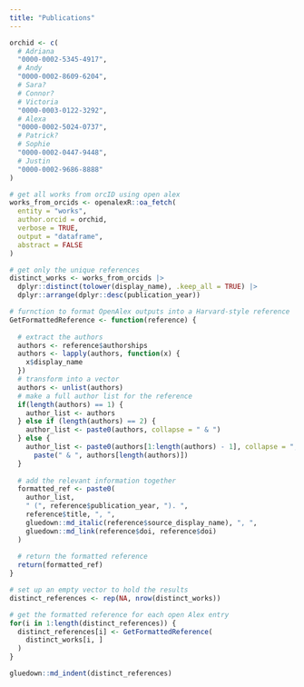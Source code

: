 ```yaml
---
title: "Publications"
---
```


```r
orchid <- c(   
  # Adriana
  "0000-0002-5345-4917",
  # Andy
  "0000-0002-8609-6204",
  # Sara?
  # Connor?
  # Victoria
  "0000-0003-0122-3292",
  # Alexa
  "0000-0002-5024-0737",
  # Patrick?
  # Sophie
  "0000-0002-0447-9448",
  # Justin
  "0000-0002-9686-8888"
)

# get all works from orcID using open alex
works_from_orcids <- openalexR::oa_fetch(
  entity = "works",
  author.orcid = orchid,
  verbose = TRUE,
  output = "dataframe",
  abstract = FALSE
)

# get only the unique references
distinct_works <- works_from_orcids |>
  dplyr::distinct(tolower(display_name), .keep_all = TRUE) |>
  dplyr::arrange(dplyr::desc(publication_year))
```

```r

# furnction to format OpenAlex outputs into a Harvard-style reference
GetFormattedReference <- function(reference) {
  
  # extract the authors
  authors <- reference$authorships
  authors <- lapply(authors, function(x) {
    x$display_name
  })
  # transform into a vector
  authors <- unlist(authors)
  # make a full author list for the reference
  if(length(authors) == 1) {
    author_list <- authors
  } else if (length(authors) == 2) {
    author_list <- paste0(authors, collapse = " & ")
  } else {
    author_list <- paste0(authors[1:length(authors) - 1], collapse = ", ") |>
      paste(" & ", authors[length(authors)])
  }
  
  # add the relevant information together
  formatted_ref <- paste0(
    author_list,
    " (", reference$publication_year, "). ",
    reference$title, ", ",
    gluedown::md_italic(reference$source_display_name), ", ",
    gluedown::md_link(reference$doi, reference$doi)
  )
  
  # return the formatted reference
  return(formatted_ref)
}

# set up an empty vector to hold the results
distinct_references <- rep(NA, nrow(distinct_works))

# get the formatted reference for each open Alex entry
for(i in 1:length(distinct_references)) {
  distinct_references[i] <- GetFormattedReference(
    distinct_works[i, ]
  )
}

```


```r
gluedown::md_indent(distinct_references)
```

